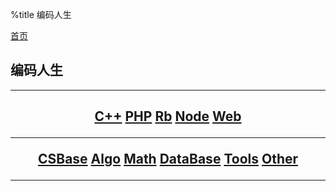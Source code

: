 %title 编码人生

[[../index|首页]]
==编码人生==
----
<center>
<h2>
[[cpp/index|C++]]
[[php/index|PHP]]
[[ruby/index|Rb]]
[[node/index|Node]]
[[web/index|Web]]
----
[[csbase/index|CSBase]]
[[algorithms/index|Algo]]
[[math/index|Math]]
[[database/index|DataBase]]
[[tools/index|Tools]]
[[other/index|Other]]
</h2>
</center>
----
